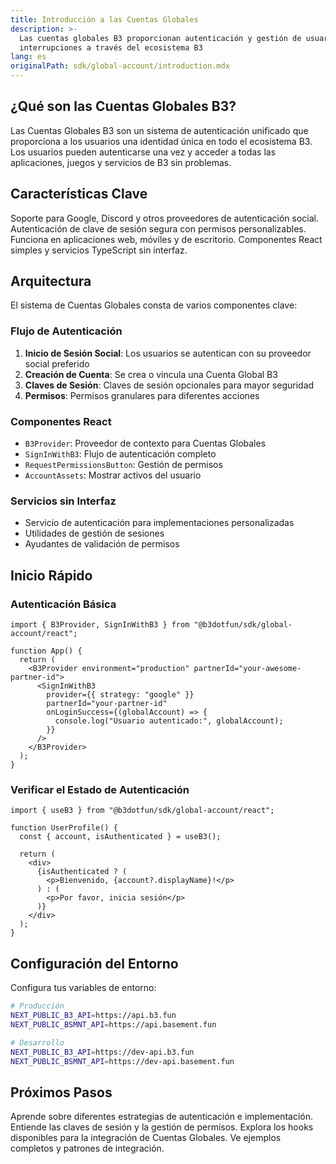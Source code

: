 ```yaml
---
title: Introducción a las Cuentas Globales
description: >-
  Las cuentas globales B3 proporcionan autenticación y gestión de usuarios sin
  interrupciones a través del ecosistema B3
lang: es
originalPath: sdk/global-account/introduction.mdx
---
```


## ¿Qué son las Cuentas Globales B3?

Las Cuentas Globales B3 son un sistema de autenticación unificado que proporciona a los usuarios una identidad única en todo el ecosistema B3. Los usuarios pueden autenticarse una vez y acceder a todas las aplicaciones, juegos y servicios de B3 sin problemas.

## Características Clave

<CardGroup cols={2}>

<Card title="Inicio de Sesión Social" icon="users">
  Soporte para Google, Discord y otros proveedores de autenticación social.
</Card>

<Card title="Gestión de Sesiones" icon="key">
  Autenticación de clave de sesión segura con permisos personalizables.
</Card>

<Card title="Multiplataforma" icon="mobile">
  Funciona en aplicaciones web, móviles y de escritorio.
</Card>

<Card title="Amigable para Desarrolladores" icon="code">
  Componentes React simples y servicios TypeScript sin interfaz.
</Card>

</CardGroup>

## Arquitectura

El sistema de Cuentas Globales consta de varios componentes clave:

### Flujo de Autenticación
1. **Inicio de Sesión Social**: Los usuarios se autentican con su proveedor social preferido
2. **Creación de Cuenta**: Se crea o vincula una Cuenta Global B3
3. **Claves de Sesión**: Claves de sesión opcionales para mayor seguridad
4. **Permisos**: Permisos granulares para diferentes acciones

### Componentes React
- `B3Provider`: Proveedor de contexto para Cuentas Globales
- `SignInWithB3`: Flujo de autenticación completo
- `RequestPermissionsButton`: Gestión de permisos
- `AccountAssets`: Mostrar activos del usuario

### Servicios sin Interfaz
- Servicio de autenticación para implementaciones personalizadas
- Utilidades de gestión de sesiones
- Ayudantes de validación de permisos

## Inicio Rápido

### Autenticación Básica

```tsx
import { B3Provider, SignInWithB3 } from "@b3dotfun/sdk/global-account/react";

function App() {
  return (
    <B3Provider environment="production" partnerId="your-awesome-partner-id">
      <SignInWithB3
        provider={{ strategy: "google" }}
        partnerId="your-partner-id"
        onLoginSuccess={(globalAccount) => {
          console.log("Usuario autenticado:", globalAccount);
        }}
      />
    </B3Provider>
  );
}
```

### Verificar el Estado de Autenticación

```tsx
import { useB3 } from "@b3dotfun/sdk/global-account/react";

function UserProfile() {
  const { account, isAuthenticated } = useB3();

  return (
    <div>
      {isAuthenticated ? (
        <p>Bienvenido, {account?.displayName}!</p>
      ) : (
        <p>Por favor, inicia sesión</p>
      )}
    </div>
  );
}
```

## Configuración del Entorno

Configura tus variables de entorno:

```bash
# Producción
NEXT_PUBLIC_B3_API=https://api.b3.fun
NEXT_PUBLIC_BSMNT_API=https://api.basement.fun

# Desarrollo  
NEXT_PUBLIC_B3_API=https://dev-api.b3.fun
NEXT_PUBLIC_BSMNT_API=https://dev-api.basement.fun
```

## Próximos Pasos

<CardGroup cols={2}>

<Card title="Guía de Autenticación" icon="shield" href="/sdk/global-account/authentication">
  Aprende sobre diferentes estrategias de autenticación e implementación.
</Card>

<Card title="Sistema de Permisos" icon="lock" href="/sdk/global-account/permissions">
  Entiende las claves de sesión y la gestión de permisos.
</Card>

<Card title="Hooks React" icon="react" href="/sdk/global-account/hooks">
  Explora los hooks disponibles para la integración de Cuentas Globales.
</Card>

<Card title="Ejemplos" icon="code" href="/sdk/global-account/examples">
  Ve ejemplos completos y patrones de integración.
</Card>

</CardGroup>
